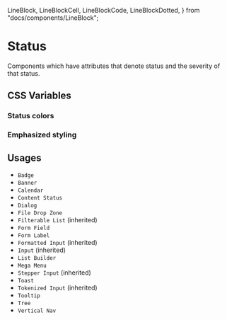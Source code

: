   LineBlock,
  LineBlockCell,
  LineBlockCode,
  LineBlockDotted,
} from "docs/components/LineBlock";

<Meta title="Documentation/Styles and Theming/Characteristics/Status" />

# Status

Components which have attributes that denote status and the severity of that status.

## CSS Variables

### Status colors

<Canvas>
  <Story name="Status">
    <DocGrid>
      <ColorBlock colorVar="--salt-status-info-foreground" />
      <ColorBlock colorVar="--salt-status-error-foreground" />
      <ColorBlock colorVar="--salt-status-warning-foreground" />
      <ColorBlock colorVar="--salt-status-success-foreground" />
      <ColorBlock colorVar="--salt-status-info-borderColor" />
      <ColorBlock colorVar="--salt-status-error-borderColor" />
      <ColorBlock colorVar="--salt-status-warning-borderColor" />
      <ColorBlock colorVar="--salt-status-success-borderColor" />
    </DocGrid>
  </Story>
</Canvas>

### Emphasized styling

<Canvas>
  <Story name="Emphasized styling">
    <DocGrid>
      <ColorBlock colorVar="--salt-status-info-background-emphasize" />
      <ColorBlock colorVar="--salt-status-error-background-emphasize" />
      <ColorBlock colorVar="--salt-status-warning-background-emphasize" />
      <ColorBlock colorVar="--salt-status-success-background-emphasize" />
    </DocGrid>
  </Story>
</Canvas>

## Usages

- `Badge`
- `Banner`
- `Calendar`
- `Content Status`
- `Dialog`
- `File Drop Zone`
- `Filterable List` (inherited)
- `Form Field`
- `Form Label`
- `Formatted Input` (inherited)
- `Input` (inherited)
- `List Builder`
- `Mega Menu`
- `Stepper Input` (inherited)
- `Toast`
- `Tokenized Input` (inherited)
- `Tooltip`
- `Tree`
- `Vertical Nav`
